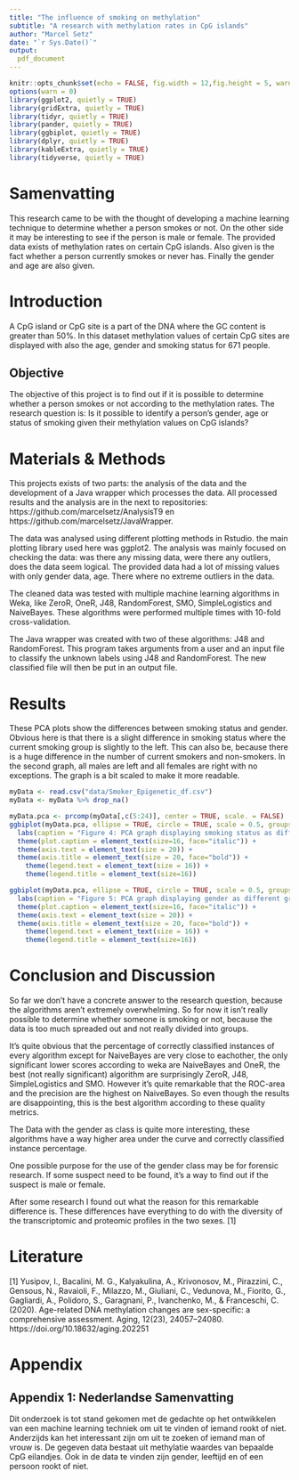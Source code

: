 ```yaml
---
title: "The influence of smoking on methylation"
subtitle: "A research with methylation rates in CpG islands" 
author: "Marcel Setz"
date: "`r Sys.Date()`"
output:
  pdf_document
---
```


```r
knitr::opts_chunk$set(echo = FALSE, fig.width = 12,fig.height = 5, warning = FALSE, message = FALSE)
options(warn = 0)
library(ggplot2, quietly = TRUE)
library(gridExtra, quietly = TRUE)
library(tidyr, quietly = TRUE)
library(pander, quietly = TRUE)
library(ggbiplot, quietly = TRUE)
library(dplyr, quietly = TRUE)
library(kableExtra, quietly = TRUE)
library(tidyverse, quietly = TRUE)
```

\newpage

# Samenvatting
This research came to be with the thought of developing a machine learning technique to determine whether a person smokes or not. On the other side it may be interesting to see if the person is male or female. The provided data exists of methylation rates on certain CpG islands. Also given is the fact whether a person currently smokes or never has. Finally the gender and age are also given. 

\newpage
\tableofcontents
\newpage

# Introduction
A CpG island or CpG site is a part of the DNA where the GC content is greater than 50%. In this dataset methylation values of certain CpG sites are displayed with also the age, gender and smoking status for 671 people.

## Objective
The objective of this project is to find out if it is possible to determine whether a person smokes or not according to the methylation rates. The research question is: Is it possible to identify a person's gender, age or status of smoking given their methylation values on CpG islands?

# Materials & Methods
This projects exists of two parts: the analysis of the data and the development of a Java wrapper which processes the data. All processed results and the analysis are in the next to repositories: https://github.com/marcelsetz/AnalysisT9 en https://github.com/marcelsetz/JavaWrapper.  

The data was analysed using different plotting methods in Rstudio. the main plotting library used here was ggplot2. The analysis was mainly focused on checking the data: was there any missing data, were there any outliers, does the data seem logical. The provided data had a lot of missing values with only gender data, age. There where no extreme outliers in the data.  

The cleaned data was tested with multiple machine learning algorithms in Weka, like ZeroR, OneR, J48, RandomForest, SMO, SimpleLogistics and NaiveBayes. These algorithms were performed multiple times with 10-fold cross-validation.

The Java wrapper was created with two of these algorithms: J48 and RandomForest. This program takes arguments from a user and an input file to classify the unknown labels using J48 and RandomForest. The new classified file will then be put in an output file.

\newpage

# Results
These PCA plots show the differences between smoking status and gender. Obvious here is that there is a slight difference in smoking status where the current smoking group is slightly to the left. This can also be, because there is a huge difference in the number of current smokers and non-smokers. In the second graph, all males are left and all females are right with no exceptions. The graph is a bit scaled to make it more readable.

```r
myData <- read.csv("data/Smoker_Epigenetic_df.csv")
myData <- myData %>% drop_na()

myData.pca <- prcomp(myData[,c(5:24)], center = TRUE, scale. = FALSE)
ggbiplot(myData.pca, ellipse = TRUE, circle = TRUE, scale = 0.5, groups = myData$Smoking.Status) + 
  labs(caption = "Figure 4: PCA graph displaying smoking status as different groups") +
  theme(plot.caption = element_text(size=16, face="italic")) +
  theme(axis.text = element_text(size = 20)) +
  theme(axis.title = element_text(size = 20, face="bold")) +
    theme(legend.text = element_text(size = 16)) +
    theme(legend.title = element_text(size=16))

ggbiplot(myData.pca, ellipse = TRUE, circle = TRUE, scale = 0.5, groups = myData$Gender) + 
  labs(caption = "Figure 5: PCA graph displaying gender as different groups") +
  theme(plot.caption = element_text(size=16, face="italic")) +
  theme(axis.text = element_text(size = 20)) +
  theme(axis.title = element_text(size = 20, face="bold")) +
    theme(legend.text = element_text(size = 16)) +
    theme(legend.title = element_text(size=16))
```
\newpage

# Conclusion and Discussion
So far we don't have a concrete answer to the research question, because the algorithms aren't extremely overwhelming. So for now it isn't really possible to determine whether someone is smoking or not, because the data is too much spreaded out and not really divided into groups.

It's quite obvious that the percentage of correctly classified instances of every algorithm except for NaiveBayes are very close to eachother, the only significant lower scores according to weka are NaiveBayes and OneR, the best (not really significant) algorithm are surprisingly ZeroR, J48, SimpleLogistics and SMO. However it's quite remarkable that the ROC-area and the precision are the highest on NaiveBayes. So even though the results are disappointing, this is the best algorithm according to these quality metrics.

The Data with the gender as class is quite more interesting, these algorithms have a way higher area under the curve and correctly classified instance percentage.

One possible purpose for the use of the gender class may be for forensic research. If some suspect need to be found, it's a way to find out if the suspect is male or female.

After some research I found out what the reason for this remarkable difference is. These differences have everything to do with the diversity of the transcriptomic and proteomic profiles in the two sexes. [1]

# Literature
[1] Yusipov, I., Bacalini, M. G., Kalyakulina, A., Krivonosov, M., Pirazzini, C., Gensous, N., Ravaioli, F., Milazzo, M., Giuliani, C., Vedunova, M., Fiorito, G., Gagliardi, A., Polidoro, S., Garagnani, P., Ivanchenko, M., & Franceschi, C. (2020). Age-related DNA methylation changes are sex-specific: a comprehensive assessment. Aging, 12(23), 24057–24080. https://doi.org/10.18632/aging.202251

\newpage
# Appendix
## Appendix 1: Nederlandse Samenvatting
Dit onderzoek is tot stand gekomen met de gedachte op het ontwikkelen van een machine learning techniek om uit te vinden of iemand rookt of niet. Anderzijds kan het interessant zijn om uit te zoeken of iemand man of vrouw is. De gegeven data bestaat uit methylatie waardes van bepaalde CpG eilandjes. Ook in de data te vinden zijn gender, leeftijd en of een persoon rookt of niet.

\newpage